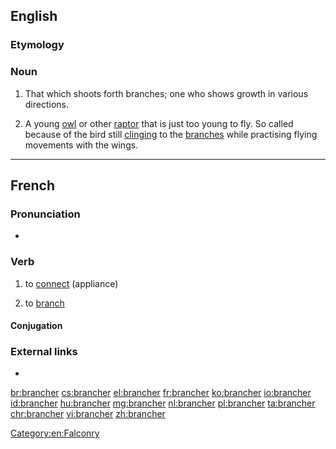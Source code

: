 ==English==

===Etymology===
{{suffix|branch|er|lang=en}}

===Noun===
{{en-noun}}

# That which shoots forth branches; one who shows growth in various directions.
# {{label|en|falconry}} A young [[owl]] or other [[raptor]] that is just too young to fly. So called because of the bird still [[clinging]] to the [[branches]] while practising flying movements with the wings.

[[Category:en:Falconry]]

----

==French==

===Pronunciation===
* {{fr-IPA}}

===Verb===
{{fr-verb}}

# to [[connect]] (appliance)
# {{label|fr|computing}} to [[branch]]

====Conjugation====
{{fr-conj-er|branch|avoir}}

===External links===
* {{R:TLFi}}

[[br:brancher]]
[[cs:brancher]]
[[el:brancher]]
[[fr:brancher]]
[[ko:brancher]]
[[io:brancher]]
[[id:brancher]]
[[hu:brancher]]
[[mg:brancher]]
[[nl:brancher]]
[[pl:brancher]]
[[ta:brancher]]
[[chr:brancher]]
[[vi:brancher]]
[[zh:brancher]]